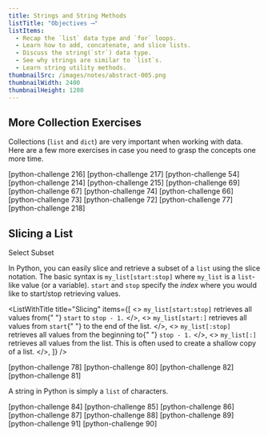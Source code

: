 ```yaml
---
title: Strings and String Methods
listTitle: "Objectives ⟶"
listItems:
  - Recap the `list` data type and `for` loops.
  - Learn how to add, concatenate, and slice lists.
  - Discuss the string(`str`) data type.
  - See why strings are similar to `list`s.
  - Learn string utility methods.
thumbnailSrc: /images/notes/abstract-005.png
thumbnailWidth: 2400
thumbnailHeight: 1200
---
```


<CenteredColumn>

## More Collection Exercises

Collections (`list` and `dict`) are very important when working with data. Here are a few more exercises in case you need to grasp the concepts one more time.

</CenteredColumn>

[python-challenge 216]
[python-challenge 217]
[python-challenge 54]
[python-challenge 214]
[python-challenge 215]
[python-challenge 69]
[python-challenge 67]
[python-challenge 74]
[python-challenge 66]
[python-challenge 73]
[python-challenge 72]
[python-challenge 77]
[python-challenge 218]

<CenteredColumn>

## Slicing a List

<Chip>Select Subset</Chip>

In Python, you can easily slice and retrieve a subset of a `list` using the slice notation. The basic syntax is `my_list[start:stop]` where `my_list` is a `list`-like value (or a variable). `start` and `stop` specify the _index_ where you would like to start/stop retrieving values.

</CenteredColumn>

<ListWithTitle
  title="Slicing"
  items={[
    <>
      <code>my_list[start:stop]</code> retrieves all values from{" "}
      <code>start</code> to <code>stop - 1.</code>
    </>,
    <>
      <code>my_list[start:]</code> retrieves all values from <code>start</code>{" "}
      to the end of the list.
    </>,
    <>
      <code>my_list[:stop]</code> retrieves all values from the beginning to{" "}
      <code>stop - 1.</code>
    </>,
    <>
      <code>my_list[:]</code> retrieves all values from the list. This is often
      used to create a shallow copy of a list.
    </>,
  ]}
/>

[python-challenge 78]
[python-challenge 80]
[python-challenge 82]
[python-challenge 81]

<LargeQuote>

A string in Python is simply a `list` of characters.

</LargeQuote>

[python-challenge 84]
[python-challenge 85]
[python-challenge 86]
[python-challenge 87]
[python-challenge 88]
[python-challenge 89]
[python-challenge 91]
[python-challenge 90]
